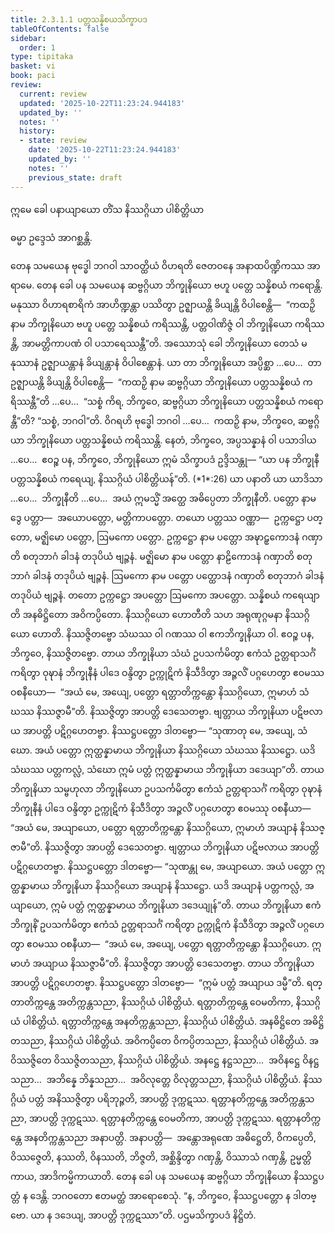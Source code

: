 ```yaml
---
title: 2.3.1.1 ပတ္တသန္နိစယသိက္ခာပဒ
tableOfContents: false
sidebar:
  order: 1
type: tipitaka
basket: vi
book: paci
review:
  current: review
  updated: '2025-10-22T11:23:24.944183'
  updated_by: ''
  notes: ''
  history:
  - state: review
    date: '2025-10-22T11:23:24.944183'
    updated_by: ''
    notes: ''
    previous_state: draft
---
```



<ReviewStatus review={frontmatter.review} showDetails={true} />

<HypothesisAnnotation frontmatter={frontmatter} />

<DynamicBreadcrumb />


<Paragraph number="2424" type="center" book="paci">
ဣမေ ခေါ ပနာယျာယော တိံသ နိဿဂ္ဂိယာ ပါစိတ္တိယာ

  
ဓမ္မာ ဥဒ္ဒေသံ အာဂစ္ဆန္တိ.


</Paragraph>

<Division number="733" book="paci" e="ch" v="2" p="318">

<Paragraph number="2425" book="paci">
တေန သမယေန ဗုဒ္ဓေါ ဘဂဝါ သာဝတ္ထိယံ ဝိဟရတိ ဇေတဝနေ အနာထပိဏ္ဍိကဿ အာရာမေ. တေန ခေါ ပန သမယေန ဆဗ္ဗဂ္ဂိယာ ဘိက္ခုနိယော ဗဟူ ပတ္တေ သန္နိစယံ ကရောန္တိ. မနုဿာ ဝိဟာရစာရိကံ အာဟိဏ္ဍန္တာ ပဿိတွာ ဥဇ္ဈာယန္တိ ခိယျန္တိ ဝိပါစေန္တိ—  “ကထဉှိ နာမ ဘိက္ခုနိယော ဗဟူ ပတ္တေ သန္နိစယံ ကရိဿန္တိ, ပတ္တဝါဏိဇ္ဇံ ဝါ ဘိက္ခုနိယော ကရိဿန္တိ, အာမတ္တိကာပဏံ ဝါ ပသာရေဿန္တီ”တိ.
</Paragraph>

<Paragraph number="2426" book="paci">
အဿောသုံ ခေါ ဘိက္ခုနိယော တေသံ မနုဿာနံ ဥဇ္ဈာယန္တာနံ ခိယျန္တာနံ ဝိပါစေန္တာနံ. ယာ တာ ဘိက္ခုနိယော အပ္ပိစ္ဆာ …ပေ…  တာ ဥဇ္ဈာယန္တိ ခိယျန္တိ ဝိပါစေန္တိ—  “ကထဉှိ နာမ ဆဗ္ဗဂ္ဂိယာ ဘိက္ခုနိယော ပတ္တသန္နိစယံ ကရိဿန္တီ”တိ …ပေ…  “သစ္စံ ကိရ, ဘိက္ခဝေ, ဆဗ္ဗဂ္ဂိယာ ဘိက္ခုနိယော ပတ္တသန္နိစယံ ကရောန္တီ”တိ? “သစ္စံ, ဘဂဝါ”တိ. ဝိဂရဟိ ဗုဒ္ဓေါ ဘဂဝါ …ပေ…  ကထဉှိ နာမ, ဘိက္ခဝေ, ဆဗ္ဗဂ္ဂိယာ ဘိက္ခုနိယော ပတ္တသန္နိစယံ ကရိဿန္တိ. နေတံ, ဘိက္ခဝေ, အပ္ပသန္နာနံ ဝါ ပသာဒါယ …ပေ…  ဧဝဉ္စ ပန, ဘိက္ခဝေ, ဘိက္ခုနိယော ဣမံ သိက္ခာပဒံ ဥဒ္ဒိသန္တု—
</Paragraph>

</Division>
<Division number="734" book="paci" e="ch" v="2" p="318">

<Paragraph number="2427" book="paci">
<Emphasis>“ယာ ပန ဘိက္ခုနီ ပတ္တသန္နိစယံ ကရေယျ</Emphasis>, <Emphasis>နိဿဂ္ဂိယံ ပါစိတ္တိယန်”</Emphasis>တိ. (*1*:<Emphasis>26</Emphasis>)
</Paragraph>

</Division>
<Division number="735" book="paci" e="ch" v="2" p="318">

<Paragraph number="2428" book="paci">
<Emphasis>ယာ ပနာ</Emphasis>တိ ယာ ယာဒိသာ …ပေ…  <Emphasis>ဘိက္ခုနီ</Emphasis>တိ …ပေ…  အယံ ဣမသ္မိံ အတ္ထေ အဓိပ္ပေတာ ဘိက္ခုနီတိ.
</Paragraph>

<Paragraph number="2429" book="paci">
<Emphasis>ပတ္တော</Emphasis> နာမ ဒွေ ပတ္တာ—  အယောပတ္တော, မတ္တိကာပတ္တော. တယော ပတ္တဿ ဝဏ္ဏာ—  ဥက္ကဋ္ဌော ပတ္တော, မဇ္ဈိမော ပတ္တော, ဩမကော ပတ္တော. <Emphasis>ဥက္ကဋ္ဌော</Emphasis> <Emphasis>နာမ</Emphasis> <Emphasis>ပတ္တော</Emphasis> အဍ္ဎာဠှကောဒနံ ဂဏှာတိ စတုဘာဂံ ခါဒနံ တဒုပိယံ ဗျဉ္ဇနံ. <Emphasis>မဇ္ဈိမော နာမ</Emphasis> <Emphasis>ပတ္တော</Emphasis> နာဠိကောဒနံ ဂဏှာတိ စတုဘာဂံ ခါဒနံ တဒုပိယံ ဗျဉ္ဇနံ. <Emphasis>ဩမကော နာမ</Emphasis> <Emphasis>ပတ္တော</Emphasis> ပတ္ထောဒနံ ဂဏှာတိ စတုဘာဂံ ခါဒနံ တဒုပိယံ ဗျဉ္ဇနံ. တတော ဥက္ကဋ္ဌော အပတ္တော ဩမကော အပတ္တော.
</Paragraph>

<Paragraph number="2430" book="paci">
<Emphasis>သန္နိစယံ ကရေယျာ</Emphasis>တိ အနဓိဋ္ဌိတော အဝိကပ္ပိတော.
</Paragraph>

<Paragraph number="2431" book="paci">
<Emphasis>နိဿဂ္ဂိယော ဟောတီ</Emphasis>တိ သဟ အရုဏုဂ္ဂမနာ နိဿဂ္ဂိယော ဟောတိ. နိဿဇ္ဇိတဗ္ဗော သံဃဿ ဝါ ဂဏဿ ဝါ ဧကဘိက္ခုနိယာ ဝါ. ဧဝဉ္စ ပန, ဘိက္ခဝေ, နိဿဇ္ဇိတဗ္ဗော. တာယ ဘိက္ခုနိယာ သံဃံ ဥပသင်္ကမိတွာ ဧကံသံ ဥတ္တရာသင်္ဂံ ကရိတွာ ဝုဍ္ဎာနံ ဘိက္ခုနီနံ ပါဒေ ဝန္ဒိတွာ ဥက္ကုဋိကံ နိသီဒိတွာ အဉ္ဇလိံ ပဂ္ဂဟေတွာ ဧဝမဿ ဝစနီယော—  “အယံ မေ, အယျေ, ပတ္တော ရတ္တာတိက္ကန္တော နိဿဂ္ဂိယော, ဣမာဟံ သံဃဿ နိဿဇ္ဇာမီ”တိ. နိဿဇ္ဇိတွာ အာပတ္တိ ဒေသေတဗ္ဗာ. ဗျတ္တာယ ဘိက္ခုနိယာ ပဋိဗလာယ အာပတ္တိ ပဋိဂ္ဂဟေတဗ္ဗာ. နိဿဋ္ဌပတ္တော ဒါတဗ္ဗော—
</Paragraph>

<Paragraph number="2432" book="paci">
“သုဏာတု မေ, အယျေ, သံဃော. အယံ ပတ္တော ဣတ္ထန္နာမာယ ဘိက္ခုနိယာ နိဿဂ္ဂိယော သံဃဿ နိဿဋ္ဌော. ယဒိ သံဃဿ ပတ္တကလ္လံ, သံဃော ဣမံ ပတ္တံ ဣတ္ထန္နာမာယ ဘိက္ခုနိယာ ဒဒေယျာ”တိ.
</Paragraph>

<Paragraph number="2433" book="paci">
တာယ ဘိက္ခုနိယာ သမ္ဗဟုလာ ဘိက္ခုနိယော ဥပသင်္ကမိတွာ ဧကံသံ ဥတ္တရာသင်္ဂံ ကရိတွာ ဝုဍ္ဎာနံ ဘိက္ခုနီနံ ပါဒေ ဝန္ဒိတွာ ဥက္ကုဋိကံ နိသီဒိတွာ အဉ္ဇလိံ ပဂ္ဂဟေတွာ ဧဝမဿု ဝစနီယာ—  “အယံ မေ, အယျာယော, ပတ္တော ရတ္တာတိက္ကန္တော နိဿဂ္ဂိယော, ဣမာဟံ အယျာနံ နိဿဇ္ဇာမီ”တိ. နိဿဇ္ဇိတွာ အာပတ္တိ ဒေသေတဗ္ဗာ. ဗျတ္တာယ ဘိက္ခုနိယာ ပဋိဗလာယ အာပတ္တိ ပဋိဂ္ဂဟေတဗ္ဗာ. နိဿဋ္ဌပတ္တော ဒါတဗ္ဗော—
</Paragraph>

<Paragraph number="2434" book="paci">
“သုဏန္တု မေ, အယျာယော. အယံ ပတ္တော ဣတ္ထန္နာမာယ ဘိက္ခုနိယာ နိဿဂ္ဂိယော အယျာနံ နိဿဋ္ဌော. ယဒိ အယျာနံ ပတ္တကလ္လံ, အယျာယော, ဣမံ ပတ္တံ ဣတ္ထန္နာမာယ ဘိက္ခုနိယာ ဒဒေယျုန်”တိ.
</Paragraph>

<Paragraph number="2435" book="paci">
တာယ ဘိက္ခုနိယာ ဧကံ ဘိက္ခုနိံ ဥပသင်္ကမိတွာ ဧကံသံ ဥတ္တရာသင်္ဂံ ကရိတွာ ဥက္ကုဋိကံ နိသီဒိတွာ အဉ္ဇလိံ ပဂ္ဂဟေတွာ ဧဝမဿ ဝစနီယာ—  “အယံ မေ, အယျေ, ပတ္တော ရတ္တာတိက္ကန္တော နိဿဂ္ဂိယော. ဣမာဟံ အယျာယ နိဿဇ္ဇာမီ”တိ. နိဿဇ္ဇိတွာ အာပတ္တိ ဒေသေတဗ္ဗာ. တာယ ဘိက္ခုနိယာ အာပတ္တိ ပဋိဂ္ဂဟေတဗ္ဗာ. နိဿဋ္ဌပတ္တော ဒါတဗ္ဗော—  “ဣမံ ပတ္တံ အယျာယ ဒမ္မီ”တိ.
</Paragraph>

</Division>
<Division number="736" book="paci" e="ch" v="2" p="319">

<Paragraph number="2436" book="paci">
ရတ္တာတိက္ကန္တေ အတိက္ကန္တသညာ, နိဿဂ္ဂိယံ ပါစိတ္တိယံ. ရတ္တာတိက္ကန္တေ ဝေမတိကာ, နိဿဂ္ဂိယံ ပါစိတ္တိယံ. ရတ္တာတိက္ကန္တေ အနတိက္ကန္တသညာ, နိဿဂ္ဂိယံ ပါစိတ္တိယံ. အနဓိဋ္ဌိတေ အဓိဋ္ဌိတသညာ, နိဿဂ္ဂိယံ ပါစိတ္တိယံ. အဝိကပ္ပိတေ ဝိကပ္ပိတသညာ, နိဿဂ္ဂိယံ ပါစိတ္တိယံ. အဝိဿဇ္ဇိတေ ဝိဿဇ္ဇိတသညာ, နိဿဂ္ဂိယံ ပါစိတ္တိယံ. အနဋ္ဌေ နဋ္ဌသညာ…  အဝိနဋ္ဌေ ဝိနဋ္ဌသညာ…  အဘိန္နေ ဘိန္နသညာ…  အဝိလုတ္တေ ဝိလုတ္တသညာ, နိဿဂ္ဂိယံ ပါစိတ္တိယံ.
</Paragraph>

<Paragraph number="2437" book="paci">
နိဿဂ္ဂိယံ ပတ္တံ အနိဿဇ္ဇိတွာ ပရိဘုဉ္ဇတိ, အာပတ္တိ ဒုက္ကဋဿ. ရတ္တာနတိက္ကန္တေ အတိက္ကန္တသညာ, အာပတ္တိ ဒုက္ကဋဿ. ရတ္တာနတိက္ကန္တေ ဝေမတိကာ, အာပတ္တိ ဒုက္ကဋဿ. ရတ္တာနတိက္ကန္တေ အနတိက္ကန္တသညာ အနာပတ္တိ.
</Paragraph>

</Division>
<Division number="737" book="paci" e="ch" v="2" p="320">

<Paragraph number="2438" book="paci">
အနာပတ္တိ—  အန္တောအရုဏေ အဓိဋ္ဌေတိ, ဝိကပ္ပေတိ, ဝိဿဇ္ဇေတိ, နဿတိ, ဝိနဿတိ, ဘိဇ္ဇတိ, အစ္ဆိန္ဒိတွာ ဂဏှန္တိ, ဝိဿာသံ ဂဏှန္တိ, ဥမ္မတ္တိကာယ, အာဒိကမ္မိကာယာတိ.
</Paragraph>

<Paragraph number="2439" book="paci">
တေန ခေါ ပန သမယေန ဆဗ္ဗဂ္ဂိယာ ဘိက္ခုနိယော နိဿဋ္ဌပတ္တံ န ဒေန္တိ. ဘဂဝတော ဧတမတ္ထံ အာရောစေသုံ. “န, ဘိက္ခဝေ, နိဿဋ္ဌပတ္တော န ဒါတဗ္ဗော. ယာ န ဒဒေယျ, အာပတ္တိ ဒုက္ကဋဿာ”တိ.

</Paragraph>
</Division>

<Paragraph number="2440" type="center" book="paci">
ပဌမသိက္ခာပဒံ နိဋ္ဌိတံ.
</Paragraph>
